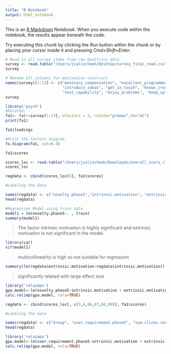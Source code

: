```yaml
---
title: "R Notebook"
output: html_notebook
---
```


This is an [R Markdown](http://rmarkdown.rstudio.com) Notebook. When you execute code within the notebook, the results appear beneath the code. 

Try executing this chunk by clicking the *Run* button within the chunk or by placing your cursor inside it and pressing *Cmd+Shift+Enter*. 

```r
# Read in all survey items from raw Qualtrics data
survey <- read.table("/Users/jialincheoh/Desktop/survey_final_read.csv", header=TRUE, sep = ",")
survey
```

```r
# Rename all columns for motivation construct 
names(survey)[1:13] <- c("monetary_compensation", "excellent_programmer", "internship", 
                         "introduce_ideas", "get_in_touch", "known_creativity", "improve_skills", 
                         "test_capability", "enjoy_problems", "keep_up", "dissatisfaction", "curious", "pass_class")
survey
```

```r
library('psych')
#Rotated:
fa1<- fa(r=survey[1:13], nfactors = 2, rotate="promax",fm="ml")
print(fa1)
```

```r
fa1$loadings
```

```r
#Print the factors diagram
fa.diagram(fa1, cut=0.4)
```

```r
fa1$scores
```

```r
scores_loc <- read.table("/Users/jialincheoh/Downloads/overall_score_click_result.csv", header=TRUE, sep = ",")
scores_loc
```



```r

regdata <- cbind(scores_loc[6], fa1$scores)

#Labeling the data

names(regdata) <- c("novelty.phase5","intrinsic.motivation", "extrinsic.motivation")
head(regdata)
```

```r
#Regression Model using train data
model1 = lm(novelty.phase5~. , train)
summary(model1)
```
> The factor intrinsic motivation is highly significant and extrinsic motivation is not significant in the model.

```r
library(car)
vif(model1)

```


> multicollinearity is high so not suitable for regression

```r
summary(lm(regdata$extrinsic.motivation~regdata$intrinsic.motivation))
```

> significantly related with large effect size

```r
library('relaimpo')
gpa.model<-lm(novelty.phase5~intrinsic.motivation + extrinsic.motivation, data=regdata)
calc.relimp(gpa.model, rela=TRUE)
```
```r
regdata <- cbind(scores_loc[, c(3,4,86,87,88,89)], fa1$scores)

#Labeling the data

names(regdata) <- c("Group", "user.requirement.phase5", "sum.clicks.count", "sum.add.loc", "project.clicks.count", "score.clicks.count", "intrinsic.motivation", "extrinsic.motivation")
head(regdata)
```

```r
library('relaimpo')
gpa.model<-lm(user.requirement.phase5~intrinsic.motivation + extrinsic.motivation + sum.add.loc + Group + sum.clicks.count + project.clicks.count + score.clicks.count, data=regdata)
calc.relimp(gpa.model, rela=TRUE)
```


